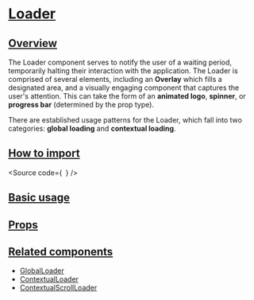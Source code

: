 

<Meta of={Stories} />

# [Loader](#loader)

## [Overview](#overview)

The Loader component serves to notify the user of a waiting period, temporarily halting their interaction with the application.
The Loader is comprised of several elements, including an **Overlay** which fills a designated area, and a visually engaging component that captures the user's attention.
This can take the form of an **animated logo**, **spinner**, or **progress bar** (determined by the prop type).

There are established usage patterns for the Loader, which fall into two categories: **global loading** and **contextual loading**.

## [How to import](#how-to-import)

<Source
  code={`
`}
/>

## [Basic usage](#basic-usage)

<Canvas of={Stories.Base} />

## [Props](#props)

<ArgTypes of={Stories} />

## [Related components](#related-components)

- [GlobalLoader](?path=/story/components-core-feedback-loader-globalloader--docs)
- [ContextualLoader](?path=/docs/components-core-feedback-loader-contextualloader--docs)
- [ContextualScrollLoader](?path=/docs/components-core-feedback-loader-contextualscrollloader--docs)
